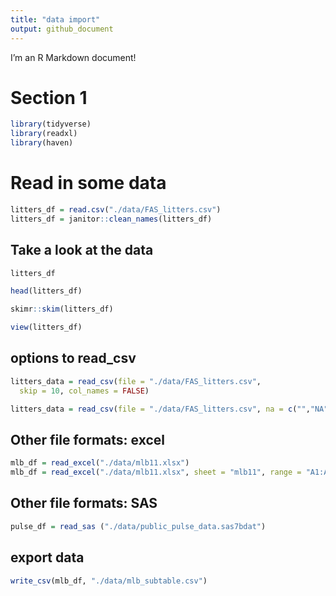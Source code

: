 ```yaml
---
title: "data import"
output: github_document
---
```


I'm an R Markdown document! 

# Section 1


```r
library(tidyverse)
library(readxl)
library(haven)
```

# Read in some data

```r
litters_df = read.csv("./data/FAS_litters.csv")
litters_df = janitor::clean_names(litters_df)
```

## Take a look at the data
```r
litters_df
```

```r
head(litters_df)
```

```r
skimr::skim(litters_df)
```

```r
view(litters_df)
```

## options to read_csv
```r
litters_data = read_csv(file = "./data/FAS_litters.csv",
  skip = 10, col_names = FALSE)

litters_data = read_csv(file = "./data/FAS_litters.csv", na = c("","NA" , 999))

```

## Other file formats: excel
```r
mlb_df = read_excel("./data/mlb11.xlsx")
mlb_df = read_excel("./data/mlb11.xlsx", sheet = "mlb11", range = "A1:A7")
```

## Other file formats: SAS

```r
pulse_df = read_sas ("./data/public_pulse_data.sas7bdat")
```


## export data

```r
write_csv(mlb_df, "./data/mlb_subtable.csv")
```


